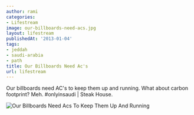 ```yaml
---
author: rami
categories:
- Lifestream
image: our-billboards-need-acs.jpg
layout: lifestream
publishedAt: '2013-01-04'
tags:
- jeddah
- saudi-arabia
- path
title: Our Billboards Need Ac's
url: lifestream
---
```


Our billboards need AC's to keep them up and running. What about carbon footprint? Meh. #onlyinsaudi | Steak House.

![Our Billboards Need Acs To Keep Them Up And Running](/assets/images/content/lifestream/our-billboards-need-acs.jpg)